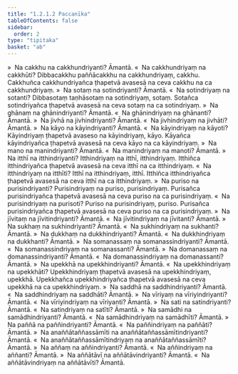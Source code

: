 ```yaml
---
title: "1.2.1.2 Paccanīka"
tableOfContents: false
sidebar:
  order: 2
type: "tipitaka"
basket: "ab"
---
```



<DynamicBreadcrumb />

<Division number="95">

<Paragraph number="606">
»  Na cakkhu na cakkhundriyanti? Āmantā.
</Paragraph>

<Paragraph number="607">
«  Na cakkhundriyaṃ na cakkhūti?
</Paragraph>

<Paragraph number="608">
Dibbacakkhu paññācakkhu na cakkhundriyaṃ, cakkhu. Cakkhuñca cakkhundriyañca ṭhapetvā avasesā na ceva cakkhu na ca cakkhundriyaṃ.
</Paragraph>

<Paragraph number="609">
»  Na sotaṃ na sotindriyanti? Āmantā.
</Paragraph>

<Paragraph number="610">
«  Na sotindriyaṃ na sotanti?
</Paragraph>

<Paragraph number="611">
Dibbasotaṃ taṇhāsotaṃ na sotindriyaṃ, sotaṃ. Sotañca sotindriyañca ṭhapetvā avasesā na ceva sotaṃ na ca sotindriyaṃ.
</Paragraph>

<Paragraph number="612">
»  Na ghānaṃ na ghānindriyanti? Āmantā.
</Paragraph>

<Paragraph number="613">
«  Na ghānindriyaṃ na ghānanti? Āmantā.
</Paragraph>

<Paragraph number="614">
»  Na jivhā na jivhindriyanti? Āmantā.
</Paragraph>

<Paragraph number="615">
«  Na jivhindriyaṃ na jivhāti? Āmantā.
</Paragraph>

<Paragraph number="616">
»  Na kāyo na kāyindriyanti? Āmantā.
</Paragraph>

<Paragraph number="617">
«  Na kāyindriyaṃ na kāyoti?
</Paragraph>

<Paragraph number="618">
Kāyindriyaṃ ṭhapetvā avaseso na kāyindriyaṃ, kāyo. Kāyañca kāyindriyañca ṭhapetvā avasesā na ceva kāyo na ca kāyindriyaṃ.
</Paragraph>

<Paragraph number="619">
»  Na mano na manindriyanti? Āmantā.
</Paragraph>

<Paragraph number="620">
«  Na manindriyaṃ na manoti? Āmantā.
</Paragraph>

<Paragraph number="621">
»  Na itthī na itthindriyanti?
</Paragraph>

<Paragraph number="622">
Itthindriyaṃ na itthī, itthindriyaṃ. Itthiñca itthindriyañca ṭhapetvā avasesā na ceva itthī na ca itthindriyaṃ.
</Paragraph>

<Paragraph number="623">
«  Na itthindriyaṃ na itthīti?
</Paragraph>

<Paragraph number="624">
Itthī na itthindriyaṃ, itthī. Itthiñca itthindriyañca ṭhapetvā avasesā na ceva itthī na ca itthindriyaṃ.
</Paragraph>

<Paragraph number="625">
»  Na puriso na purisindriyanti?
</Paragraph>

<Paragraph number="626">
Purisindriyaṃ na puriso, purisindriyaṃ. Purisañca purisindriyañca ṭhapetvā avasesā na ceva puriso na ca purisindriyaṃ.
</Paragraph>

<Paragraph number="627">
«  Na purisindriyaṃ na purisoti?
</Paragraph>

<Paragraph number="628">
Puriso na purisindriyaṃ, puriso. Purisañca purisindriyañca ṭhapetvā avasesā na ceva puriso na ca purisindriyaṃ.
</Paragraph>

<Paragraph number="629">
»  Na jīvitaṃ na jīvitindriyanti? Āmantā.
</Paragraph>

<Paragraph number="630">
«  Na jīvitindriyaṃ na jīvitanti? Āmantā.
</Paragraph>

<Paragraph number="631">
»  Na sukhaṃ na sukhindriyanti? Āmantā.
</Paragraph>

<Paragraph number="632">
«  Na sukhindriyaṃ na sukhanti? Āmantā.
</Paragraph>

<Paragraph number="633">
»  Na dukkhaṃ na dukkhindriyanti? Āmantā.
</Paragraph>

<Paragraph number="634">
«  Na dukkhindriyaṃ na dukkhanti? Āmantā.
</Paragraph>

<Paragraph number="635">
»  Na somanassaṃ na somanassindriyanti? Āmantā.
</Paragraph>

<Paragraph number="636">
«  Na somanassindriyaṃ na somanassanti? Āmantā.
</Paragraph>

<Paragraph number="637">
»  Na domanassaṃ na domanassindriyanti? Āmantā.
</Paragraph>

<Paragraph number="638">
«  Na domanassindriyaṃ na domanassanti? Āmantā.
</Paragraph>

<Paragraph number="639">
»  Na upekkhā na upekkhindriyanti? Āmantā.
</Paragraph>

<Paragraph number="640">
«  Na upekkhindriyaṃ na upekkhāti?
</Paragraph>

<Paragraph number="641">
Upekkhindriyaṃ ṭhapetvā avasesā na upekkhindriyaṃ, upekkhā. Upekkhañca upekkhindriyañca ṭhapetvā avasesā na ceva upekkhā na ca upekkhindriyaṃ.
</Paragraph>

<Paragraph number="642">
»  Na saddhā na saddhindriyanti? Āmantā.
</Paragraph>

<Paragraph number="643">
«  Na saddhindriyaṃ na saddhāti? Āmantā.
</Paragraph>

<Paragraph number="644">
»  Na vīriyaṃ na vīriyindriyanti? Āmantā.
</Paragraph>

<Paragraph number="645">
«  Na vīriyindriyaṃ na vīriyanti? Āmantā.
</Paragraph>

<Paragraph number="646">
»  Na sati na satindriyanti? Āmantā.
</Paragraph>

<Paragraph number="647">
«  Na satindriyaṃ na satīti? Āmantā.
</Paragraph>

<Paragraph number="648">
»  Na samādhi na samādhindriyanti? Āmantā.
</Paragraph>

<Paragraph number="649">
«  Na samādhindriyaṃ na samādhīti? Āmantā.
</Paragraph>

<Paragraph number="650">
»  Na paññā na paññindriyanti? Āmantā.
</Paragraph>

<Paragraph number="651">
«  Na paññindriyaṃ na paññāti? Āmantā.
</Paragraph>

<Paragraph number="652">
»  Na anaññātaññassāmīti na anaññātaññassāmītindriyanti? Āmantā.
</Paragraph>

<Paragraph number="653">
«  Na anaññātaññassāmītindriyaṃ na anaññātaññassāmīti? Āmantā.
</Paragraph>

<Paragraph number="654">
»  Na aññaṃ na aññindriyanti? Āmantā.
</Paragraph>

<Paragraph number="655">
«  Na aññindriyaṃ na aññanti? Āmantā.
</Paragraph>

<Paragraph number="656">
»  Na aññātāvī na aññātāvindriyanti? Āmantā.
</Paragraph>

<Paragraph number="657">
«  Na aññātāvindriyaṃ na aññātāvīti? Āmantā.
</Paragraph>
</Division>